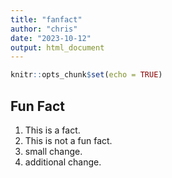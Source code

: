 ```yaml
---
title: "fanfact"
author: "chris"
date: "2023-10-12"
output: html_document
---
```


```r
knitr::opts_chunk$set(echo = TRUE)
```

## Fun Fact
1. This is a fact.
2. This is not a fun fact.
3. small change.
4. additional change.